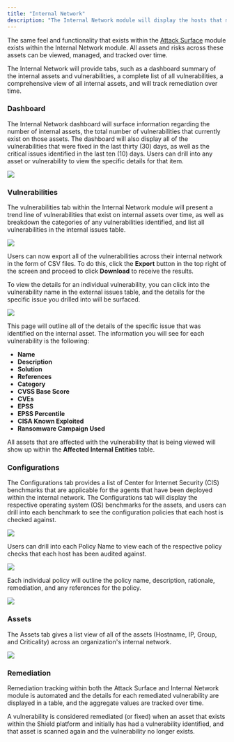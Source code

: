 ```yaml
---
title: "Internal Network"
description: "The Internal Network module will display the hosts that may reside within an organization's network segments across their environments (or behind the organization's firewall) and all of the risks associated will be surfaced.  The asset and host information can be obtained in two separate deployments, [network-based](https://docs.shieldcyber.io/docs/deployment/network-scans.html) scanning and [agent-based](https://docs.shieldcyber.io/docs/deployment/agent-based-scans.html) scanning."
---
```


The same feel and functionality that exists within the [Attack Surface](https://docs.shieldcyber.io/docs/usage/attack-surface.html) module exists within the Internal Network module.  All assets and risks across these assets can be viewed, managed, and tracked over time.  

The Internal Network will provide tabs, such as a dashboard summary of the internal assets and vulnerabilities, a complete list of all vulnerabilities, a comprehensive view of all internal assets, and will track remediation over time.

### Dashboard 

The Internal Network dashboard will surface information regarding the number of internal assets, the total number of vulnerabilities that currently exist on those assets.  The dashboard will also display all of the vulnerabilities that were fixed in the last thirty (30) days, as well as the critical issues identified in the last ten (10) days. Users can drill into any asset or vulnerability to view the specific details for that item.

<Frame type="glass">
  <img src="/images/intn-dash.png" />
</Frame>


### Vulnerabilities 
The vulnerabilities tab within the Internal Network module will present a trend line of vulnerabilities that exist on internal assets over time, as well as breakdown the categories of any vulnerabilities identified, and list all vulnerabilities in the internal issues table.

<Frame type="glass">
  <img src="/images/intn-vulns.png" />
</Frame>

<Note>Users can now export all of the vulnerabilities across their internal network in the form of CSV files.  To do this, click the **Export** button in the top right of the screen and proceed to click **Download** to receive the results.</Note>

To view the details for an individual vulnerability, you can click into the vulnerability name in the external issues table, and the details for the specific issue you drilled into will be surfaced.

<Frame type="glass">
  <img src="/images/intn-vuln.png" />
</Frame>

This page will outline all of the details of the specific issue that was identified on the internal asset.  The information you will see for each vulnerability is the following: 
- **Name**
- **Description**
- **Solution**
- **References**
- **Category**
- **CVSS Base Score**
- **CVEs**
- **EPSS**
- **EPSS Percentile**
- **CISA Known Exploited**
- **Ransomware Campaign Used**

All assets that are affected with the vulnerability that is being viewed will show up within the **Affected Internal Entities** table.

### Configurations

The Configurations tab provides a list of Center for Internet Security (CIS) benchmarks that are applicable for the agents that have been deployed within the internal network.  The Configurations tab will display the respective operating system (OS) benchmarks for the assets, and users can drill into each benchmark to see the configuration policies that each host is checked against.

<Frame type="glass">
  <img src="/images/intn-configs.png" />
</Frame>

Users can drill into each Policy Name to view each of the respective policy checks that each host has been audited against.

<Frame type="glass">
  <img src="/images/intn-policies.png" />
</Frame>

Each individual policy will outline the policy name, description, rationale, remediation, and any references for the policy.  

<Frame type="glass">
  <img src="/images/intn-policy.png" />
</Frame>

### Assets 

The Assets tab gives a list view of all of the assets (Hostname, IP, Group, and Criticality) across an organization's internal network. 

<Frame type="glass">
  <img src="/images/intn-assets.png" />
</Frame>

### Remediation 

Remediation tracking within both the Attack Surface and Internal Network module is automated and the details for each remediated vulnerability are displayed in a table, and the aggregate values are tracked over time.

A vulnerability is considered remediated (or fixed) when an asset that exists within the Shield platform and initially has had a vulnerability identified, and that asset is scanned again and the vulnerability no longer exists.